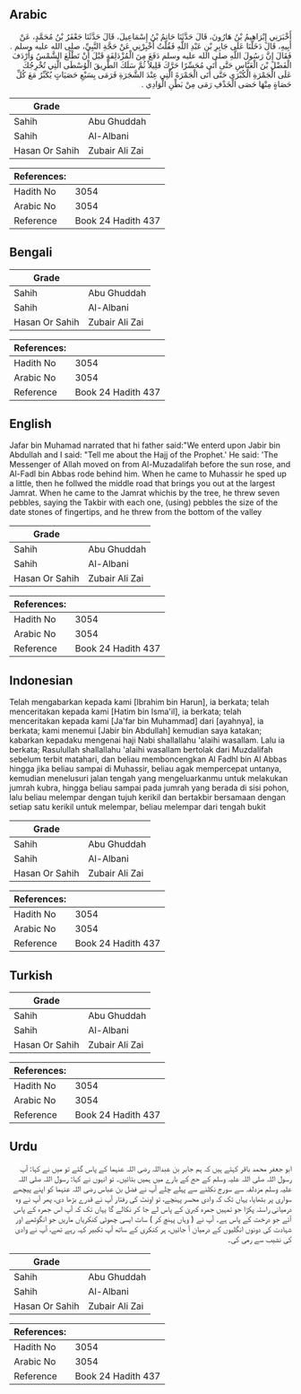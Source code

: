 ## Arabic


<div dir="rtl" lang="ar" style={{fontSize:'larger',backgroundColor:'#f8f9fa',padding:20}}>
أَخْبَرَنِي إِبْرَاهِيمُ بْنُ هَارُونَ، قَالَ حَدَّثَنَا حَاتِمُ بْنُ إِسْمَاعِيلَ، قَالَ حَدَّثَنَا جَعْفَرُ بْنُ مُحَمَّدٍ، عَنْ أَبِيهِ، قَالَ دَخَلْنَا عَلَى جَابِرِ بْنِ عَبْدِ اللَّهِ فَقُلْتُ أَخْبِرْنِي عَنْ حَجَّةِ النَّبِيِّ، صلى الله عليه وسلم ‏.‏ فَقَالَ إِنَّ رَسُولَ اللَّهِ صلى الله عليه وسلم دَفَعَ مِنَ الْمُزْدَلِفَةِ قَبْلَ أَنْ تَطْلُعَ الشَّمْسُ وَأَرْدَفَ الْفَضْلَ بْنَ الْعَبَّاسِ حَتَّى أَتَى مُحَسِّرًا حَرَّكَ قَلِيلاً ثُمَّ سَلَكَ الطَّرِيقَ الْوُسْطَى الَّتِي تُخْرِجُكَ عَلَى الْجَمْرَةِ الْكُبْرَى حَتَّى أَتَى الْجَمْرَةَ الَّتِي عِنْدَ الشَّجَرَةِ فَرَمَى بِسَبْعِ حَصَيَاتٍ يُكَبِّرُ مَعَ كُلِّ حَصَاةٍ مِنْهَا حَصَى الْخَذْفِ رَمَى مِنْ بَطْنِ الْوَادِي ‏.‏
</div>
<div style={{backgroundColor:'#f8f9fa',padding:20, marginBottom: 10}}><table> <thead> <tr> <th>Grade</th> <th></th> </tr> </thead> <tbody> <tr><td>Sahih</td><td>Abu Ghuddah</td></tr><tr><td>Sahih</td><td>Al-Albani</td></tr><tr><td>Hasan Or Sahih</td><td>Zubair Ali Zai</td></tr></tbody></table><table> <thead> <tr> <th>References:</th> <th></th> </tr> </thead> <tbody><tr><td>Hadith No</td><td>3054</td></tr><tr><td>Arabic No</td><td>3054</td></tr><tr><td>Reference</td><td>Book 24 Hadith 437</td></tr></tbody></table></div>

## Bengali


<div dir="ltr" lang="bn" style={{fontSize:'larger',backgroundColor:'#f8f9fa',padding:20}}>

</div>
<div style={{backgroundColor:'#f8f9fa',padding:20, marginBottom: 10}}><table> <thead> <tr> <th>Grade</th> <th></th> </tr> </thead> <tbody> <tr><td>Sahih</td><td>Abu Ghuddah</td></tr><tr><td>Sahih</td><td>Al-Albani</td></tr><tr><td>Hasan Or Sahih</td><td>Zubair Ali Zai</td></tr></tbody></table><table> <thead> <tr> <th>References:</th> <th></th> </tr> </thead> <tbody><tr><td>Hadith No</td><td>3054</td></tr><tr><td>Arabic No</td><td>3054</td></tr><tr><td>Reference</td><td>Book 24 Hadith 437</td></tr></tbody></table></div>

## English


<div dir="ltr" lang="en" style={{fontSize:'larger',backgroundColor:'#f8f9fa',padding:20}}>
Jafar bin Muhamad narrated that hi father said:"We enterd upon Jabir bin Abdullah and I said: "Tell me about the Hajj of the Prophet.' He said: 'The Messenger of Allah moved on from Al-Muzadalifah before the sun rose, and Al-Fadl bin Abbas rode behind him. When he came to Muhassir he sped up a little, then he follwed the middle road that brings you out at the largest Jamrat. When he came to the Jamrat whichis by the tree, he threw seven pebbles, saying the Takbir with each one, (using) pebbles the size of the date stones of fingertips, and he threw from the bottom of the valley
</div>
<div style={{backgroundColor:'#f8f9fa',padding:20, marginBottom: 10}}><table> <thead> <tr> <th>Grade</th> <th></th> </tr> </thead> <tbody> <tr><td>Sahih</td><td>Abu Ghuddah</td></tr><tr><td>Sahih</td><td>Al-Albani</td></tr><tr><td>Hasan Or Sahih</td><td>Zubair Ali Zai</td></tr></tbody></table><table> <thead> <tr> <th>References:</th> <th></th> </tr> </thead> <tbody><tr><td>Hadith No</td><td>3054</td></tr><tr><td>Arabic No</td><td>3054</td></tr><tr><td>Reference</td><td>Book 24 Hadith 437</td></tr></tbody></table></div>

## Indonesian


<div dir="ltr" lang="id" style={{fontSize:'larger',backgroundColor:'#f8f9fa',padding:20}}>
Telah mengabarkan kepada kami [Ibrahim bin Harun], ia berkata; telah menceritakan kepada kami [Hatim bin Isma'il], ia berkata; telah menceritakan kepada kami [Ja'far bin Muhammad] dari [ayahnya], ia berkata; kami menemui [Jabir bin Abdullah] kemudian saya katakan; kabarkan kepadaku mengenai haji Nabi shallallahu 'alaihi wasallam. Lalu ia berkata; Rasulullah shallallahu 'alaihi wasallam bertolak dari Muzdalifah sebelum terbit matahari, dan beliau memboncengkan Al Fadhl bin Al Abbas hingga jika beliau sampai di Muhassir, beliau agak mempercepat untanya, kemudian menelusuri jalan tengah yang mengeluarkanmu untuk melakukan jumrah kubra, hingga beliau sampai pada jumrah yang berada di sisi pohon, lalu beliau melempar dengan tujuh kerikil dan bertakbir bersamaan dengan setiap satu kerikil untuk melempar, beliau melempar dari tengah bukit
</div>
<div style={{backgroundColor:'#f8f9fa',padding:20, marginBottom: 10}}><table> <thead> <tr> <th>Grade</th> <th></th> </tr> </thead> <tbody> <tr><td>Sahih</td><td>Abu Ghuddah</td></tr><tr><td>Sahih</td><td>Al-Albani</td></tr><tr><td>Hasan Or Sahih</td><td>Zubair Ali Zai</td></tr></tbody></table><table> <thead> <tr> <th>References:</th> <th></th> </tr> </thead> <tbody><tr><td>Hadith No</td><td>3054</td></tr><tr><td>Arabic No</td><td>3054</td></tr><tr><td>Reference</td><td>Book 24 Hadith 437</td></tr></tbody></table></div>

## Turkish


<div dir="ltr" lang="tr" style={{fontSize:'larger',backgroundColor:'#f8f9fa',padding:20}}>

</div>
<div style={{backgroundColor:'#f8f9fa',padding:20, marginBottom: 10}}><table> <thead> <tr> <th>Grade</th> <th></th> </tr> </thead> <tbody> <tr><td>Sahih</td><td>Abu Ghuddah</td></tr><tr><td>Sahih</td><td>Al-Albani</td></tr><tr><td>Hasan Or Sahih</td><td>Zubair Ali Zai</td></tr></tbody></table><table> <thead> <tr> <th>References:</th> <th></th> </tr> </thead> <tbody><tr><td>Hadith No</td><td>3054</td></tr><tr><td>Arabic No</td><td>3054</td></tr><tr><td>Reference</td><td>Book 24 Hadith 437</td></tr></tbody></table></div>

## Urdu


<div dir="rtl" lang="ur" style={{fontSize:'larger',backgroundColor:'#f8f9fa',padding:20}}>
ابو جعفر محمد باقر کہتے ہیں کہ ہم جابر بن عبداللہ رضی اللہ عنہما کے پاس گئے تو میں نے کہا: آپ رسول اللہ صلی اللہ علیہ وسلم کے حج کے بارے میں ہمیں بتائیں۔ تو انہوں نے کہا: رسول اللہ صلی اللہ علیہ وسلم مزدلفہ سے سورج نکلنے سے پہلے چلے آپ نے فضل بن عباس رضی اللہ عنہما کو اپنے پیچھے سواری پر بٹھایا، یہاں تک کہ وادی محسر پہنچے، تو اونٹ کی رفتار آپ نے قدرے بڑھا دی، پھر آپ نے وہ درمیانی راستہ پکڑا جو تمہیں جمرہ کبریٰ کے پاس لے جا کر نکالے گا یہاں تک کہ آپ اس جمرہ کے پاس آئے جو درخت کے پاس ہے۔ آپ نے ( وہاں پہنچ کر ) سات ایسی چھوٹی کنکریاں ماریں جو انگوٹھے اور شہادت کی دونوں انگلیوں کے درمیان آ جائیں، ہر کنکری کے ساتھ آپ تکبیر کہہ رہے تھے، آپ نے وادی کی نشیب سے رمی کی۔
</div>
<div style={{backgroundColor:'#f8f9fa',padding:20, marginBottom: 10}}><table> <thead> <tr> <th>Grade</th> <th></th> </tr> </thead> <tbody> <tr><td>Sahih</td><td>Abu Ghuddah</td></tr><tr><td>Sahih</td><td>Al-Albani</td></tr><tr><td>Hasan Or Sahih</td><td>Zubair Ali Zai</td></tr></tbody></table><table> <thead> <tr> <th>References:</th> <th></th> </tr> </thead> <tbody><tr><td>Hadith No</td><td>3054</td></tr><tr><td>Arabic No</td><td>3054</td></tr><tr><td>Reference</td><td>Book 24 Hadith 437</td></tr></tbody></table></div>